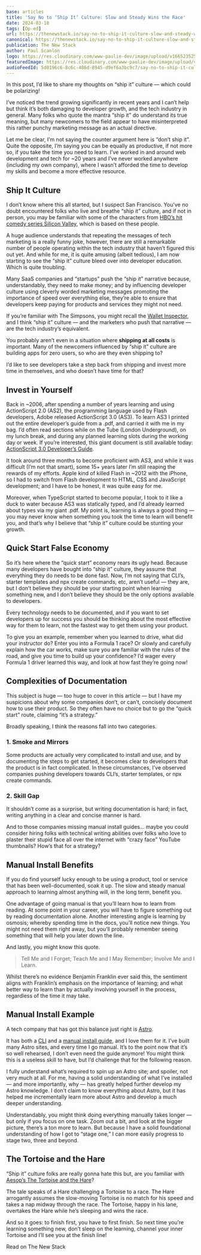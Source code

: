 ```yaml
---
base: articles
title: 'Say No to ‘Ship It’ Culture: Slow and Steady Wins the Race'
date: 2024-03-18
tags: [Op-ed]
url: https://thenewstack.io/say-no-to-ship-it-culture-slow-and-steady-wins-the-race/
canonical: https://thenewstack.io/say-no-to-ship-it-culture-slow-and-steady-wins-the-race/
publication: The New Stack
author: Paul Scanlon
logo: https://res.cloudinary.com/www-paulie-dev/image/upload/v1665235257/paulie.dev/Logos/tns-logo_miu6qk.png
featuredImage: https://res.cloudinary.com/www-paulie-dev/image/upload/v1710779846/paulie.dev/2024/03/slow-and-steady-wins-the-racepaulie-og_bj9vog.jpg
audioFeedId: 5d0196c6-8c6c-486d-8945-d9ef6a3bc9c7/say-no-to-ship-it-culture-slow-and-steady-wins-the-race
---
```


In this post, I’d like to share my thoughts on “ship it” culture — which could be polarizing!

I’ve noticed the trend growing significantly in recent years and I can’t help but think it’s both damaging to developer growth, and the tech industry in general. Many folks who quote the mantra “ship it” do understand its true meaning, but many newcomers to the field appear to have misinterpreted this rather punchy marketing message as an actual directive.

Let me be clear, I’m not saying the counter argument here is “don’t ship it”. Quite the opposite, I’m saying you can be equally as productive, if not more so, if you take the time you need to learn. I’ve worked in and around web development and tech for ~20 years and I’ve never worked anywhere (including my own company), where I wasn’t afforded the time to develop my skills and become a more effective resource.

## Ship It Culture

I don’t know where this all started, but I suspect San Francisco. You’ve no doubt encountered folks who live and breathe “ship it” culture, and if not in person, you may be familiar with some of the characters from [HBO’s hit comedy series Silicon Valley](https://www.hbo.com/silicon-valley), which is based on these people.

A huge audience understands that repeating the messages of tech marketing is a really funny joke, however, there are still a remarkable number of people operating within the tech industry that haven’t figured this out yet. And while for me, it is quite amusing (albeit tedious), I am now starting to see the “ship it” culture bleed over into developer education. Which is quite troubling.

Many SaaS companies and “startups” push the “ship it” narrative because, understandably, they need to make money; and by influencing developer culture using cleverly worded marketing messages promoting the importance of speed over everything else, they’re able to ensure that developers keep paying for products and services they might not need.

If you’re familiar with The Simpsons, you might recall the [Wallet Inspector](https://www.youtube.com/watch?v=X6zsxsC6iZw), and I think “ship it” culture — and the marketers who push that narrative — are the tech industry’s equivalent.

You probably aren’t even in a situation where **shipping at all costs** is important. Many of the newcomers influenced by “ship it” culture are building apps for zero users, so who are they even shipping to?

I’d like to see developers take a step back from shipping and invest more time in themselves, and who doesn’t have time for that?

## Invest in Yourself

Back in ~2006, after spending a number of years learning and using ActionScript 2.0 (AS2), the programming language used by Flash developers, Adobe released ActionScript 3.0 (AS3). To learn AS3 I printed out the entire developer’s guide from a .pdf, and carried it with me in my bag. I’d often read sections while on the Tube (London Underground), on my lunch break, and during any planned learning slots during the working day or week. If you’re interested, this giant document is still available today: [ActionScript 3.0 Developer’s Guide](https://help.adobe.com/en_US/as3/dev/as3_devguide.pdf).

It took around three months to become proficient with AS3, and while it was difficult (I’m not that smart), some 15+ years later I’m still reaping the rewards of my efforts. Apple kind of killed Flash in ~2012 with the iPhone, so I had to switch from Flash development to HTML, CSS and JavaScript development; and I have to be honest, it was quite easy for me.

Moreover, when TypeScript started to become popular, I took to it like a duck to water because AS3 was statically typed, and I’d already learned about types via my giant .pdf. My point is, learning is always a good thing — you may never know when something you took the time to learn will benefit you, and that’s why I believe that “ship it” culture could be stunting your growth.

## Quick Start False Economy

So it’s here where the “quick start” economy rears its ugly head. Because many developers have bought into “ship it” culture, they assume that everything they do needs to be done fast. Now, I’m not saying that CLI’s, starter templates and npx create commands, etc, aren’t useful — they are, but I don’t believe they should be your starting point when learning something new, and I don’t believe they should be the only options available to developers.

Every technology needs to be documented, and if you want to set developers up for success you should be thinking about the most effective way for them to learn, not the fastest way to get them using your product.

To give you an example, remember when you learned to drive, what did your instructor do? Enter you into a Formula 1 race? Or slowly and carefully explain how the car works, make sure you are familiar with the rules of the road, and give you time to build up your confidence? I’d wager every Formula 1 driver learned this way, and look at how fast they’re going now!

## Complexities of Documentation

This subject is huge — too huge to cover in this article — but I have my suspicions about why some companies don’t, or can’t, concisely document how to use their product. So they often have no choice but to go the “quick start” route, claiming “it’s a strategy.”

Broadly speaking, I think the reasons fall into two categories.

### 1. Smoke and Mirrors

Some products are actually very complicated to install and use, and by documenting the steps to get started, it becomes clear to developers that the product is in fact complicated. In these circumstances, I’ve observed companies pushing developers towards CLI’s, starter templates, or npx create commands.

### 2. Skill Gap

It shouldn’t come as a surprise, but writing documentation is hard; in fact, writing anything in a clear and concise manner is hard.

And to those companies missing manual install guides… maybe you could consider hiring folks with technical writing abilities over folks who love to plaster their stupid face all over the internet with “crazy face” YouTube thumbnails? How’s that for a strategy?

## Manual Install Benefits

If you do find yourself lucky enough to be using a product, tool or service that has been well-documented, soak it up. The slow and steady manual approach to learning almost anything will, in the long term, benefit you.

One advantage of going manual is that you’ll learn how to learn from reading. At some point in your career, you will have to figure something out by reading documentation alone. Another interesting angle is learning by osmosis; whereby spending time in the docs, you’ll notice new things. You might not need them right away, but you’ll probably remember seeing something that will help you later down the line.

And lastly, you might know this quote.

> Tell Me and I Forget; Teach Me and I May Remember; Involve Me and I Learn.

Whilst there’s no evidence Benjamin Franklin ever said this, the sentiment aligns with Franklin’s emphasis on the importance of learning; and what better way to learn than by actually involving yourself in the process, regardless of the time it may take.

## Manual Install Example

A tech company that has got this balance just right is [Astro](https://thenewstack.io/astros-journey-from-static-site-generator-to-next-js-rival/).

It has both a [CLI](https://docs.astro.build/en/install/auto/) and a [manual install guide](https://docs.astro.build/en/install/manual), and I love them for it. I’ve built many Astro sites, and every time I go manual. It’s to the point now that it’s so well rehearsed, I don’t even need the guide anymore! You might think this is a useless skill to have, but I’d challenge that for the following reason.

I fully understand what’s required to spin up an Astro site; and spoiler, not very much at all. For me, having a solid understanding of what I’ve installed — and more importantly, why — has greatly helped further develop my Astro knowledge. I don’t claim to know everything about Astro, but it has helped me incrementally learn more about Astro and develop a much deeper understanding.

Understandably, you might think doing everything manually takes longer — but only if you focus on one task. Zoom out a bit, and look at the bigger picture, there’s a ton more to learn. But because I have a solid foundational understanding of how I got to “stage one,” I can more easily progress to stage two, three and beyond.

## The Tortoise and the Hare

“Ship it” culture folks are really gonna hate this but, are you familiar with [Aesop’s The Tortoise and the Hare](https://en.wikipedia.org/wiki/The_Tortoise_and_the_Hare)?

The tale speaks of a Hare challenging a Tortoise to a race. The Hare arrogantly assumes the slow-moving Tortoise is no match for his speed and takes a nap midway through the race. The Tortoise, happy in his lane, overtakes the Hare while he’s sleeping and wins the race.

And so it goes: to finish first, you have to first finish. So next time you’re learning something new, don’t sleep on the learning, channel your inner Tortoise and I’ll see you at the finish line!

<CtaExternal href='https://thenewstack.io/say-no-to-ship-it-culture-slow-and-steady-wins-the-race/'>
  Read on The New Stack
</CtaExternal>
